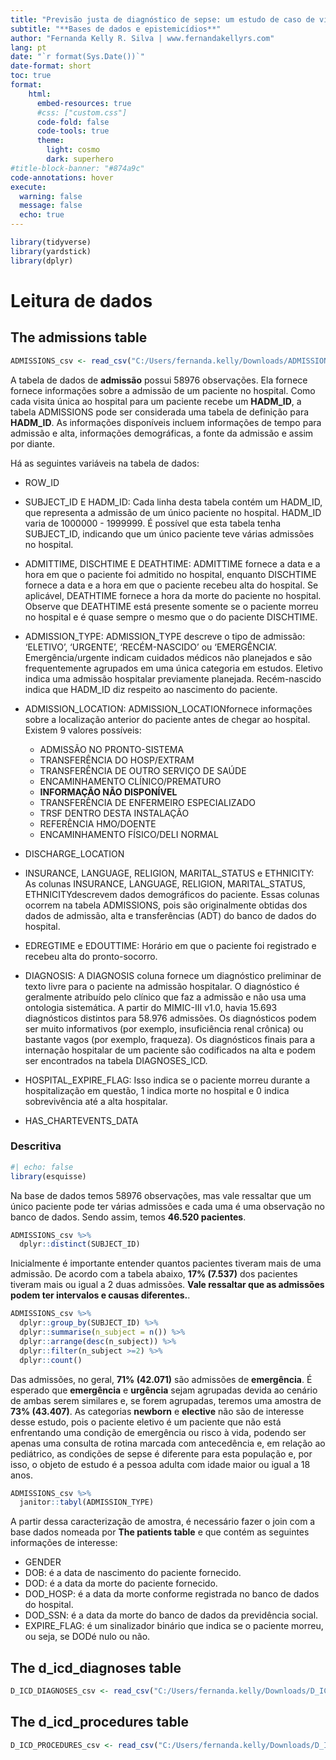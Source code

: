 ```yaml
---
title: "Previsão justa de diagnóstico de sepse: um estudo de caso de viés de algoritmo em aprendizado de máquina" # Título do relatório
subtitle: "**Bases de dados e epistemicídios**"
author: "Fernanda Kelly R. Silva | www.fernandakellyrs.com"
lang: pt 
date: "`r format(Sys.Date())`" 
date-format: short 
toc: true 
format: 
    html: 
      embed-resources: true
      #css: ["custom.css"] 
      code-fold: false 
      code-tools: true  
      theme: 
        light: cosmo
        dark: superhero 
#title-block-banner: "#874a9c" 
code-annotations: hover 
execute:
  warning: false
  message: false
  echo: true
---
```


```r
library(tidyverse)
library(yardstick)
library(dplyr)
```

# Leitura de dados

## The admissions table

```r
ADMISSIONS_csv <- read_csv("C:/Users/fernanda.kelly/Downloads/ADMISSIONS.csv.gz")
```

A tabela de dados de **admissão** possui 58976 observações. Ela fornece fornece informações sobre a admissão de um paciente no hospital. Como cada visita única ao hospital para um paciente recebe um **HADM_ID**, a tabela ADMISSIONS pode ser considerada uma tabela de definição para **HADM_ID**. As informações disponíveis incluem informações de tempo para admissão e alta, informações demográficas, a fonte da admissão e assim por diante.

Há as seguintes variáveis na tabela de dados:

-   ROW_ID

-   SUBJECT_ID E HADM_ID: Cada linha desta tabela contém um HADM_ID, que representa a admissão de um único paciente no hospital. HADM_ID varia de 1000000 - 1999999. É possível que esta tabela tenha SUBJECT_ID, indicando que um único paciente teve várias admissões no hospital.

-   ADMITTIME, DISCHTIME E DEATHTIME: ADMITTIME fornece a data e a hora em que o paciente foi admitido no hospital, enquanto DISCHTIME fornece a data e a hora em que o paciente recebeu alta do hospital. Se aplicável, DEATHTIME fornece a hora da morte do paciente no hospital. Observe que DEATHTIME está presente somente se o paciente morreu no hospital e é quase sempre o mesmo que o do paciente DISCHTIME.

-   ADMISSION_TYPE: ADMISSION_TYPE descreve o tipo de admissão: 'ELETIVO', 'URGENTE', 'RECÉM-NASCIDO' ou 'EMERGÊNCIA'. Emergência/urgente indicam cuidados médicos não planejados e são frequentemente agrupados em uma única categoria em estudos. Eletivo indica uma admissão hospitalar previamente planejada. Recém-nascido indica que HADM_ID diz respeito ao nascimento do paciente.

-   ADMISSION_LOCATION: ADMISSION_LOCATIONfornece informações sobre a localização anterior do paciente antes de chegar ao hospital. Existem 9 valores possíveis:

    -   ADMISSÃO NO PRONTO-SISTEMA
    -   TRANSFERÊNCIA DO HOSP/EXTRAM
    -   TRANSFERÊNCIA DE OUTRO SERVIÇO DE SAÚDE
    -   ENCAMINHAMENTO CLÍNICO/PREMATURO
    -   **INFORMAÇÃO NÃO DISPONÍVEL**
    -   TRANSFERÊNCIA DE ENFERMEIRO ESPECIALIZADO
    -   TRSF DENTRO DESTA INSTALAÇÃO
    -   REFERÊNCIA HMO/DOENTE
    -   ENCAMINHAMENTO FÍSICO/DELI NORMAL

-   DISCHARGE_LOCATION

-   INSURANCE, LANGUAGE, RELIGION, MARITAL_STATUS e ETHNICITY: As colunas INSURANCE, LANGUAGE, RELIGION, MARITAL_STATUS, ETHNICITYdescrevem dados demográficos do paciente. Essas colunas ocorrem na tabela ADMISSIONS, pois são originalmente obtidas dos dados de admissão, alta e transferências (ADT) do banco de dados do hospital.

-   EDREGTIME e EDOUTTIME: Horário em que o paciente foi registrado e recebeu alta do pronto-socorro.

-   DIAGNOSIS: A DIAGNOSIS coluna fornece um diagnóstico preliminar de texto livre para o paciente na admissão hospitalar. O diagnóstico é geralmente atribuído pelo clínico que faz a admissão e não usa uma ontologia sistemática. A partir do MIMIC-III v1.0, havia 15.693 diagnósticos distintos para 58.976 admissões. Os diagnósticos podem ser muito informativos (por exemplo, insuficiência renal crônica) ou bastante vagos (por exemplo, fraqueza). Os diagnósticos finais para a internação hospitalar de um paciente são codificados na alta e podem ser encontrados na tabela DIAGNOSES_ICD. 

-   HOSPITAL_EXPIRE_FLAG: Isso indica se o paciente morreu durante a hospitalização em questão, 1 indica morte no hospital e 0 indica sobrevivência até a alta hospitalar.

-   HAS_CHARTEVENTS_DATA



### Descritiva

```r
#| echo: false
library(esquisse)
```

Na base de dados temos 58976 observações, mas vale ressaltar que um único paciente pode ter várias admissões e cada uma é uma observação no banco de dados. Sendo assim, temos **46.520 pacientes**. 

```r
ADMISSIONS_csv %>% 
  dplyr::distinct(SUBJECT_ID) 
```

Inicialmente é importante entender quantos pacientes tiveram mais de uma admissão. De acordo com a tabela abaixo, **17% (7.537)** dos pacientes tiveram mais ou igual a 2 duas admissões. **Vale ressaltar que as admissões podem ter intervalos e causas diferentes.**.

```r
ADMISSIONS_csv %>% 
  dplyr::group_by(SUBJECT_ID) %>% 
  dplyr::summarise(n_subject = n()) %>% 
  dplyr::arrange(desc(n_subject)) %>% 
  dplyr::filter(n_subject >=2) %>% 
  dplyr::count()
```

Das admissões, no geral,  **71% (42.071)** são admissões de **emergência**. É esperado que **emergência** e **urgência** sejam agrupadas devida ao cenário de ambas serem similares e, se forem agrupadas, teremos uma amostra de **73% (43.407)**. As categorias **newborn** e **elective** não são de interesse desse estudo, pois o paciente eletivo é um paciente que não está enfrentando uma condição de emergência ou risco à vida, podendo ser apenas uma consulta de rotina marcada com antecedência e, em relação ao pediátrico, as condições de sepse é diferente para esta população e, por isso, o objeto de estudo é a pessoa adulta com idade maior ou igual a 18 anos.

```r
ADMISSIONS_csv %>% 
  janitor::tabyl(ADMISSION_TYPE)
```

A partir dessa caracterização de amostra, é necessário fazer o join com a base dados nomeada por **The patients table** e que contém as seguintes informações de interesse:

- GENDER
- DOB: é a data de nascimento do paciente fornecido.
- DOD: é a data da morte do paciente fornecido.
- DOD_HOSP: é a data da morte conforme registrada no banco de dados do hospital.
- DOD_SSN: é a data da morte do banco de dados da previdência social.
- EXPIRE_FLAG: é um sinalizador binário que indica se o paciente morreu, ou seja, se DODé nulo ou não.





## The d_icd_diagnoses table

```r
D_ICD_DIAGNOSES_csv <- read_csv("C:/Users/fernanda.kelly/Downloads/D_ICD_DIAGNOSES.csv.gz")
```

## The d_icd_procedures table

```r
D_ICD_PROCEDURES_csv <- read_csv("C:/Users/fernanda.kelly/Downloads/D_ICD_PROCEDURES.csv.gz")
```
